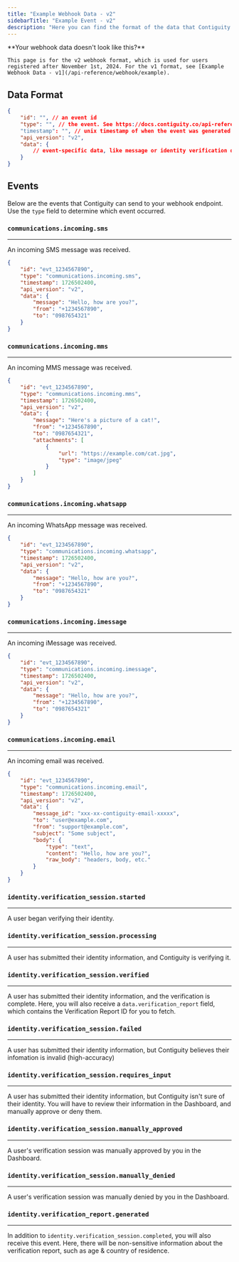 ```yaml
---
title: "Example Webhook Data - v2"
sidebarTitle: "Example Event - v2"
description: "Here you can find the format of the data that Contiguity sends to your webhook endpoint, and some example payloads."
---
```


<Note>
    **Your webhook data doesn't look like this?**

    This page is for the v2 webhook format, which is used for users registered after November 1st, 2024. For the v1 format, see [Example Webhook Data - v1](/api-reference/webhook/example).
</Note>

## Data Format
```json
{
    "id": "", // an event id
    "type": "", // the event. See https://docs.contiguity.co/api-reference/webhook/example-v2#events for more information.
    "timestamp": "", // unix timestamp of when the event was generated by Contiguity
    "api_version": "v2",
    "data": {
        // event-specific data, like message or identity verification details
    }
}
```

## Events 
Below are the events that Contiguity can send to your webhook endpoint. Use the `type` field to determine which event occurred.

### `communications.incoming.sms`
-----
An incoming SMS message was received.

```json
{
    "id": "evt_1234567890",
    "type": "communications.incoming.sms",
    "timestamp": 1726502400,
    "api_version": "v2",
    "data": {
        "message": "Hello, how are you?",
        "from": "+1234567890",
        "to": "0987654321"
    }
}
```


### `communications.incoming.mms`
-----
An incoming MMS message was received.

```json
{
    "id": "evt_1234567890",
    "type": "communications.incoming.mms",
    "timestamp": 1726502400,
    "api_version": "v2",
    "data": {
        "message": "Here's a picture of a cat!",
        "from": "+1234567890",
        "to": "0987654321",
        "attachments": [
            {
                "url": "https://example.com/cat.jpg",
                "type": "image/jpeg"
            }
        ]
    }
}
```

### `communications.incoming.whatsapp`
-----
An incoming WhatsApp message was received.


```json
{
    "id": "evt_1234567890",
    "type": "communications.incoming.whatsapp",
    "timestamp": 1726502400,
    "api_version": "v2",
    "data": {
        "message": "Hello, how are you?",
        "from": "+1234567890",
        "to": "0987654321"
    }
}
```

### `communications.incoming.imessage`
-----
An incoming iMessage was received.

```json
{
    "id": "evt_1234567890",
    "type": "communications.incoming.imessage",
    "timestamp": 1726502400,
    "api_version": "v2",
    "data": {
        "message": "Hello, how are you?",
        "from": "+1234567890",
        "to": "0987654321"
    }
}
```

### `communications.incoming.email`
-----
An incoming email was received.

```json
{
    "id": "evt_1234567890",
    "type": "communications.incoming.email",
    "timestamp": 1726502400,
    "api_version": "v2",
    "data": {
        "message_id": "xxx-xx-contiguity-email-xxxxx",
        "to": "user@example.com",
        "from": "support@example.com",
        "subject": "Some subject",
        "body": {
            "type": "text",
            "content": "Hello, how are you?",
            "raw_body": "headers, body, etc."
        }
    }
}
```

### `identity.verification_session.started`
-----
A user began verifying their identity.

### `identity.verification_session.processing`
-----
A user has submitted their identity information, and Contiguity is verifying it.

### `identity.verification_session.verified`
-----
A user has submitted their identity information, and the verification is complete. Here, you will also receive a `data.verification_report` field, which contains the Verification Report ID for you to fetch.

### `identity.verification_session.failed`
-----
A user has submitted their identity information, but Contiguity believes their infomation is invalid (high-accuracy)

### `identity.verification_session.requires_input`
-----
A user has submitted their identity information, but Contiguity isn't sure of their identity. You will have to review their information in the Dashboard, and manually approve or deny them.

### `identity.verification_session.manually_approved`
-----
A user's verification session was manually approved by you in the Dashboard.

### `identity.verification_session.manually_denied`
-----
A user's verification session was manually denied by you in the Dashboard.

### `identity.verification_report.generated`
-----
In addition to `identity.verification_session.completed`, you will also receive this event. Here, there will be non-sensitive information about the verification report, such as age & country of residence.


<Snippet />